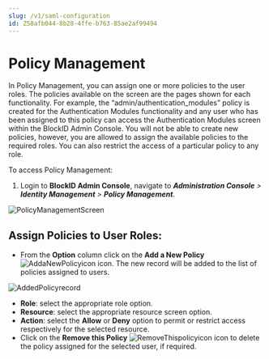 ```yaml
---
slug: /v1/saml-configuration
id: Z58afb044-8b28-4ffe-b763-85ae2af99494
---
```

# Policy Management
In Policy Management, you can assign one or more policies to the user roles. The policies available on the screen are the pages shown for each functionality. For example, the “admin/authentication_modules” policy is created for the Authentication Modules functionality and any user who has been assigned to this policy can access the Authentication Modules screen within the BlockID Admin Console. You will not be able to create new policies, however, you are allowed to assign the available policies to the required roles. You can also restrict the access of a particular policy to any role.

To access Policy Management:
1. Login to **BlockID Admin Console**, navigate to ***Administration Console** > **Identity Management** > **Policy Management***.

![PolicyManagementScreen](https://cdn.document360.io/aeae7c88-d2f4-4a9c-bba9-c4f368260d78/Images/Documentation/PolicyManagementScreen.jpg)

## Assign Policies to User Roles:

* From the **Option** column click on the **Add a New Policy** ![AddaNewPolicyicon](https://cdn.document360.io/aeae7c88-d2f4-4a9c-bba9-c4f368260d78/Images/Documentation/AddaNewPolicyicon.jpg) icon. The new record will be added to the list of policies assigned to users.

![AddedPolicyrecord](https://cdn.document360.io/aeae7c88-d2f4-4a9c-bba9-c4f368260d78/Images/Documentation/AddedPolicyrecord.jpg)

* **Role**: select the appropriate role option.
* **Resource**: select the appropriate resource screen option.
* **Action**: select the **Allow** or **Deny** option to permit or restrict access respectively for the selected resource.
* Click on the **Remove this Policy** ![RemoveThispolicyicon](https://cdn.document360.io/aeae7c88-d2f4-4a9c-bba9-c4f368260d78/Images/Documentation/RemoveThispolicyicon.jpg) icon to delete the policy assigned for the selected user, if required.


